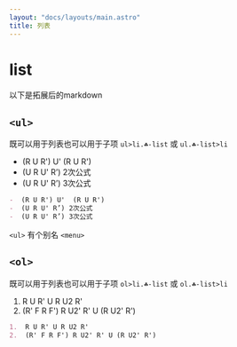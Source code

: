 ```yaml
---
layout: "docs/layouts/main.astro"
title: 列表
---
```



# list

以下是拓展后的markdown

## `<ul>`

既可以用于列表也可以用于子项 `ul>li.☘-list` 或 `ul.☘-list>li`

-  (R U R') U'  (R U R') 
-  (U R U' R’) 2次公式 
-  (U R U' R’) 3次公式 

```markdown
-  (R U R') U'  (R U R') 
-  (U R U' R’) 2次公式 
-  (U R U' R’) 3次公式 
```

`<ul>` 有个别名 `<menu>`


## `<ol>`

既可以用于列表也可以用于子项 `ol>li.☘-list` 或 `ol.☘-list>li`

1.  R U R' U R U2 R' 
2.  (R' F R F') R U2' R' U (R U2' R') 

```markdown
1.  R U R' U R U2 R' 
2.  (R' F R F') R U2' R' U (R U2' R') 
```

